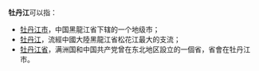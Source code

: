 '''牡丹江'''可以指：
* [[牡丹江市|牡丹江市]]，中国黑龍江省下辖的一个地级市；
* [[牡丹江|牡丹江]]，流經中國大陸黑龍江省松花江最大的支流；
* [[牡丹江省|牡丹江省]]，满洲国和中国共产党曾在东北地区設立的一個省，省會在牡丹江市。

{{disambig|Cat=三字中国地名消歧义}}